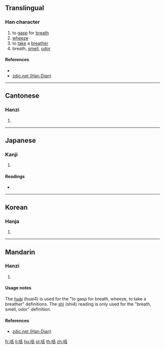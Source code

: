 {{character info/new}}
==Translingual==

===Han character===
{{Han char|rn=30|rad=口|as=06|sn=9|four=62064|canj=RHJR|ids=⿰口舌}}

# to [[gasp]] for [[breath]]
# [[wheeze]]
# to [[take]] a [[breather]]
# breath, [[smell]], [[odor]]

====References====
* {{Han ref|kx=0187.140|dkj=03558|dj=0406.150|hdz=10617.060|uh=54B6|ud=21686|bh=CE45|bd=52805}}
* [http://www.zdic.net/z/16/js/54B6.htm zdic.net (Han Dian)]

----

==Cantonese==

===Hanzi===
{{yue-hanzi|jyut=|y=si6}}

# {{defn|lang=yue|sort=口06}}

----

==Japanese==

===Kanji===
{{ja-kanji|grade=|rs=口06}}

# {{defn|lang=ja|sort=口06}}

====Readings====
* {{ja-readings|on=[[くうい]] (kūi), [[け]] (ke), [[くつ]] (kutsu), [[けち]] (kechi), [[くう]] (kū), [[げ]] (ge), [[しじ]] (shiji)|kun=[[いき]] (iki), [[ねぶる]] (neburu)}}

----

==Korean==

===Hanja===
{{ko-hanja|hangeul=[[시]], [[활]]|rv=si, hwal|mr=si, hwal}}

# {{defn|lang=ko|sort=口06}}

----

==Mandarin==

===Hanzi===
{{cmn-hanzi|pin=[[huài]] ([[huai4]]), [[shì]] ([[shi4]])|wg=huai<sup>4</sup>, shih<sup>4</sup>}}

# {{defn|lang=cmn|sort=口06}}

====Usage notes====
The [[huài]] (huai4) is used for the "to gasp for breath, wheeze, to take a breather" definitions. The [[shì]] (shi4) reading is only used for the "breath, smell, odor" definition.

====References====
* [http://www.zdic.net/z/16/js/54B6.htm zdic.net (Han Dian)]

[[fr:咶]]
[[li:咶]]
[[hu:咶]]
[[pl:咶]]
[[th:咶]]
[[zh:咶]]